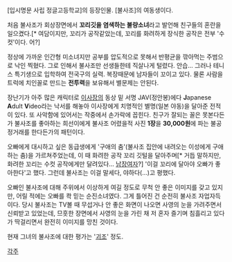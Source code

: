 [입시명문 사립 정글고등학교]의 등장인물. [불사조]의 여동생이다.

처음 불사조가 회상장면에서 '''꼬리깃을 염색하는 불량소녀'''라고 발언해 친구들의 혼란을 일으켰다.[* 여담이지만, 꼬리가 공작같았는데, 꼬리를 화려하게 장식한 공작은 전부 '수컷'이다. 어?]

정상에 가까운 인간형 미소녀지만 공부를 압도적으로 못해서 반평균을 깎아먹는 주범으로 낙인 찍혔다. 그로 인해서 불사조만 선생들한테 직살나게 털렸다. 안습... 그러나 테니스 특기생으로 입학하여 전국구의 실력. 복장때문에 남자들이 꼬이고 있다. 물론 사람을 트럭에 치인꼴로 만드는 '''전투력'''을 보유해서 별문제는 안된다.

장난기가 아주 많은 캐릭터로 [[이사장]]의 동상 밑 서명 JAV(정안봉)에다  '''J'''apanese '''A'''dult '''V'''ideo라는 낙서를 해놓아 이사장에게 치명적인 별명(일본 야동)을 달아준 전적이 있다. 또 사악함에 있어서는 작중에서 손가락에 꼽힌다. 친구가 잘되는 꼴은 못본다든가 불사조를 좋아하는 희선이에게 불사조 어렸을적 사진 '''1장'''을 '''30,000원'''에 파는 불공정거래를 한다든가의 패턴이다.

오빠에게 대시하고 싶은 동급생에게 '구애의 춤'(불사조 집안에 내려오는 이성에게 구애하는 춤)을 가르쳐주었는데, 이 때 화려한 공작 꼬리 깃털을 달아주며[* 거듭 말하지만, 화려한 꼬리는 수컷 공작에게만 달려있다... [[남장여자]]?] '이걸 꼬리에 달아야 오빠가 좋아한다'고 했다. 그런데 불사조는 이걸 말세다, 야하다(…)고 평했다.

오빠인 불사조에 대해 주위에서 이상하게 여길 정도로 무척 안 좋은 이미지를 갖고 있지만, 어릴 적에는 오빠를 콱 믿는 순진소녀였다. 그게 틀어진 건 순전히 불사조 자업자득이다. 당시 불사조는 TV볼 때 무섭거나 안 좋은 화면이 나오면 사영의 눈을 가려주면서 신뢰받고 있었는데, 므흣한 장면에서 사영의 눈을 가린 채 저 혼자 즐기며 침흘리고 있다가 딱걸리면서 완전히 이미지를 망친 것이다.

현재 그녀의 불사조에 대한 평가는 '[[괴조]]' 정도.

[[각주]]

